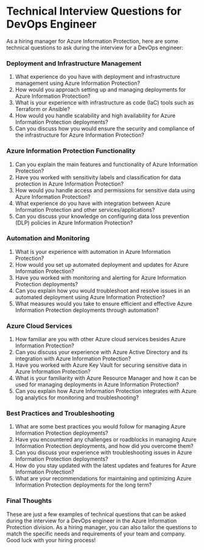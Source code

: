 

# Technical Interview Questions for DevOps Engineer

As a hiring manager for Azure Information Protection, here are some technical questions to ask during the interview for a DevOps engineer:

### Deployment and Infrastructure Management

1. What experience do you have with deployment and infrastructure management using Azure Information Protection?
2. How would you approach setting up and managing deployments for Azure Information Protection?
3. What is your experience with infrastructure as code (IaC) tools such as Terraform or Ansible?
4. How would you handle scalability and high availability for Azure Information Protection deployments?
5. Can you discuss how you would ensure the security and compliance of the infrastructure for Azure Information Protection?

### Azure Information Protection Functionality

1. Can you explain the main features and functionality of Azure Information Protection?
2. Have you worked with sensitivity labels and classification for data protection in Azure Information Protection?
3. How would you handle access and permissions for sensitive data using Azure Information Protection?
4. What experience do you have with integration between Azure Information Protection and other services/applications?
5. Can you discuss your knowledge on configuring data loss prevention (DLP) policies in Azure Information Protection?

### Automation and Monitoring

1. What is your experience with automation in Azure Information Protection?
2. How would you set up automated deployment and updates for Azure Information Protection?
3. Have you worked with monitoring and alerting for Azure Information Protection deployments?
4. Can you explain how you would troubleshoot and resolve issues in an automated deployment using Azure Information Protection?
5. What measures would you take to ensure efficient and effective Azure Information Protection deployments through automation?

### Azure Cloud Services

1. How familiar are you with other Azure cloud services besides Azure Information Protection?
2. Can you discuss your experience with Azure Active Directory and its integration with Azure Information Protection?
3. Have you worked with Azure Key Vault for securing sensitive data in Azure Information Protection?
4. What is your familiarity with Azure Resource Manager and how it can be used for managing deployments in Azure Information Protection?
5. Can you explain how Azure Information Protection integrates with Azure log analytics for monitoring and troubleshooting?

### Best Practices and Troubleshooting

1. What are some best practices you would follow for managing Azure Information Protection deployments?
2. Have you encountered any challenges or roadblocks in managing Azure Information Protection deployments, and how did you overcome them?
3. Can you discuss your experience with troubleshooting issues in Azure Information Protection deployments?
4. How do you stay updated with the latest updates and features for Azure Information Protection?
5. What are your recommendations for maintaining and optimizing Azure Information Protection deployments for the long term?

### Final Thoughts

These are just a few examples of technical questions that can be asked during the interview for a DevOps engineer in the Azure Information Protection division. As a hiring manager, you can also tailor the questions to match the specific needs and requirements of your team and company. Good luck with your hiring process!